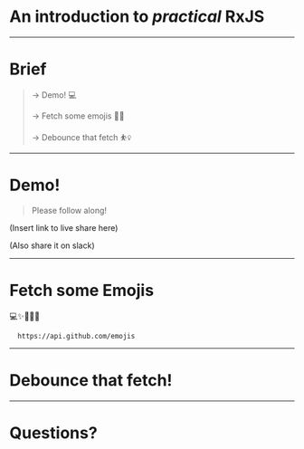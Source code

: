 # An introduction to _practical_ RxJS

---

# Brief

> → Demo! 💻
>
> → Fetch some emojis 💂‍♀️
>
> → Debounce that fetch ⛹️‍♀️

---

# Demo!

> Please follow along!

(Insert link to live share here)

(Also share it on slack)

---

# Fetch some Emojis

💻✨🔫😱🐫

```notes
  https://api.github.com/emojis
```

---

# Debounce that fetch!

---

# Questions?